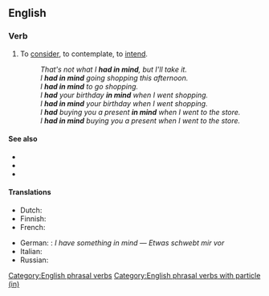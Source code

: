 ==English==

===Verb===
{{head|en|verb}}

# {{lb|en|transitive|idiomatic}} To [[consider]], to contemplate, to [[intend]].
#: ''That's not what I '''had in mind''', but I'll take it.''
#: ''I '''had in mind''' going shopping this afternoon.''
#: ''I '''had in mind''' to go shopping.''
#: ''I '''had''' your birthday '''in mind''' when I went shopping.''
#: ''I '''had in mind''' your birthday when I went shopping.''
#: ''I '''had''' buying you a present '''in mind''' when I went to the store.''
#: ''I '''had in mind''' buying you a present when I went to the store.''

====See also====
* {{l|en|bear in mind}}
* {{l|en|keep in mind}}
* {{l|en|put someone in mind of}}

====Translations====
{{trans-top|consider, intend}}
* Dutch: {{t|nl|in gedachte hebben}}
* Finnish: {{t|fi|[[olla]] [[mielessä]]}}
* French: {{t|fr|avoir en tête}}
{{trans-mid}}
* German: {{t+|de|vorschweben}}: ''I have something in mind'' — ''Etwas schwebt mir vor''
* Italian: {{t|it|avere in mente}}
* Russian: {{t+|ru|име́ть в виду́}}
{{trans-bottom}}

[[Category:English phrasal verbs]]
[[Category:English phrasal verbs with particle (in)]]